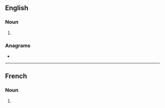 ==English==

===Noun===
{{head|en|noun plural form}}

# {{plural of|drainage|lang=en}}

===Anagrams===
* {{anagrams|en|a=aadeginrs|gardenias}}

----

==French==

===Noun===
{{head|fr|noun plural form|g=m}}

# {{plural of|drainage|lang=fr}}